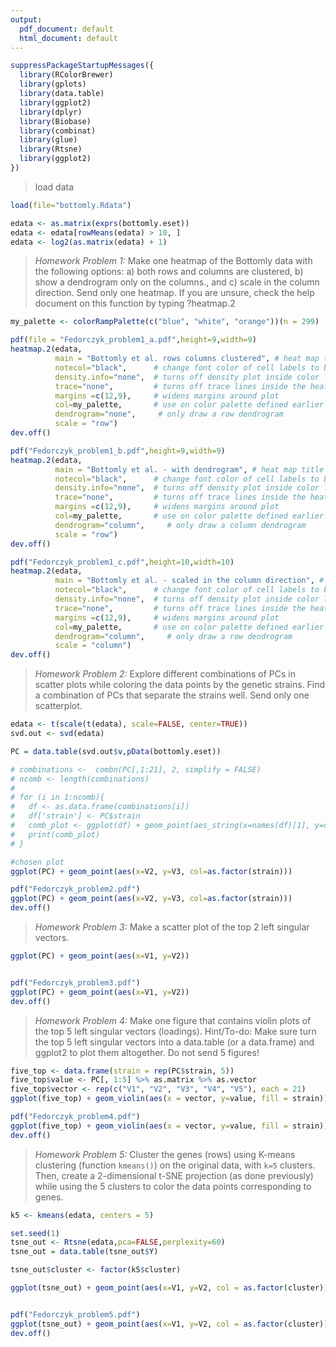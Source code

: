 ```yaml
---
output:
  pdf_document: default
  html_document: default
---
```


```r
suppressPackageStartupMessages({
  library(RColorBrewer)
  library(gplots)
  library(data.table)
  library(ggplot2)
  library(dplyr)
  library(Biobase)
  library(combinat)
  library(glue)
  library(Rtsne)
  library(ggplot2)
})
```

> load data

```r
load(file="bottomly.Rdata")

edata <- as.matrix(exprs(bottomly.eset))
edata <- edata[rowMeans(edata) > 10, ]
edata <- log2(as.matrix(edata) + 1)
```

> *Homework Problem 1:*
  > Make one heatmap of the Bottomly data with the following options: a) both rows and columns are clustered, b) show a dendrogram only on the columns., and c) scale in the column direction. Send only one heatmap. If you are unsure, check the help document on this function by typing ?heatmap.2

```r

my_palette <- colorRampPalette(c("blue", "white", "orange"))(n = 299)

pdf(file = "Fedorczyk_problem1_a.pdf",height=9,width=9)
heatmap.2(edata,
          main = "Bottomly et al. rows columns clustered", # heat map title
          notecol="black",      # change font color of cell labels to black
          density.info="none",  # turns off density plot inside color legend
          trace="none",         # turns off trace lines inside the heat map
          margins =c(12,9),     # widens margins around plot
          col=my_palette,       # use on color palette defined earlier 
          dendrogram="none",     # only draw a row dendrogram
          scale = "row")
dev.off()

pdf("Fedorczyk_problem1_b.pdf",height=9,width=9)
heatmap.2(edata,
          main = "Bottomly et al. - with dendrogram", # heat map title
          notecol="black",      # change font color of cell labels to black
          density.info="none",  # turns off density plot inside color legend
          trace="none",         # turns off trace lines inside the heat map
          margins =c(12,9),     # widens margins around plot
          col=my_palette,       # use on color palette defined earlier 
          dendrogram="column",     # only draw a column dendrogram
          scale = "row")
dev.off()

pdf("Fedorczyk_problem1_c.pdf",height=10,width=10)
heatmap.2(edata,
          main = "Bottomly et al. - scaled in the column direction", # heat map title
          notecol="black",      # change font color of cell labels to black
          density.info="none",  # turns off density plot inside color legend
          trace="none",         # turns off trace lines inside the heat map
          margins =c(12,9),     # widens margins around plot
          col=my_palette,       # use on color palette defined earlier 
          dendrogram="column",     # only draw a row dendrogram
          scale = "column")
dev.off()
```

> *Homework Problem 2:*
> Explore different combinations of PCs in scatter plots while coloring the data points by the genetic strains. Find a combination of PCs that separate the strains well. Send only one scatterplot.

```r
edata <- t(scale(t(edata), scale=FALSE, center=TRUE))
svd.out <- svd(edata)

PC = data.table(svd.out$v,pData(bottomly.eset))

# combinations <-  combn(PC[,1:21], 2, simplify = FALSE)
# ncomb <- length(combinations)
# 
# for (i in 1:ncomb){
#   df <- as.data.frame(combinations[i])
#   df['strain'] <- PC$strain
#   comb_plot <- ggplot(df) + geom_point(aes_string(x=names(df)[1], y=names(df)[2], colour = "strain"))
#   print(comb_plot)
# }

#chosen plot
ggplot(PC) + geom_point(aes(x=V2, y=V3, col=as.factor(strain)))

pdf("Fedorczyk_problem2.pdf")
ggplot(PC) + geom_point(aes(x=V2, y=V3, col=as.factor(strain)))
dev.off()
```
> *Homework Problem 3:*
> Make a scatter plot of the top 2 left singular vectors.

```r
ggplot(PC) + geom_point(aes(x=V1, y=V2))


pdf("Fedorczyk_problem3.pdf")
ggplot(PC) + geom_point(aes(x=V1, y=V2))
dev.off()
```

> *Homework Problem 4:*
> Make one figure that contains violin plots of the top 5 left singular vectors (loadings). Hint/To-do: Make sure turn the top 5 left singular vectors into a data.table (or a data.frame) and ggplot2 to plot them altogether. Do not send 5 figures!

```r
five_top <- data.frame(strain = rep(PC$strain, 5))
five_top$value <- PC[, 1:5] %>% as.matrix %>% as.vector
five_top$vector <- rep(c("V1", "V2", "V3", "V4", "V5"), each = 21)
ggplot(five_top) + geom_violin(aes(x = vector, y=value, fill = strain))

pdf("Fedorczyk_problem4.pdf")
ggplot(five_top) + geom_violin(aes(x = vector, y=value, fill = strain))
dev.off()
```

> *Homework Problem 5:*
> Cluster the genes (rows) using K-means clustering (function `kmeans()`) on the original data, with `k=5` clusters. Then, create a 2-dimensional t-SNE projection (as done previously) while using the 5 clusters to color the data points corresponding to genes.  

```r
k5 <- kmeans(edata, centers = 5)

set.seed(1)
tsne_out <- Rtsne(edata,pca=FALSE,perplexity=60)
tsne_out = data.table(tsne_out$Y)

tsne_out$cluster <- factor(k5$cluster)

ggplot(tsne_out) + geom_point(aes(x=V1, y=V2, col = as.factor(cluster)))


pdf("Fedorczyk_problem5.pdf")
ggplot(tsne_out) + geom_point(aes(x=V1, y=V2, col = as.factor(cluster)))
dev.off()

```





